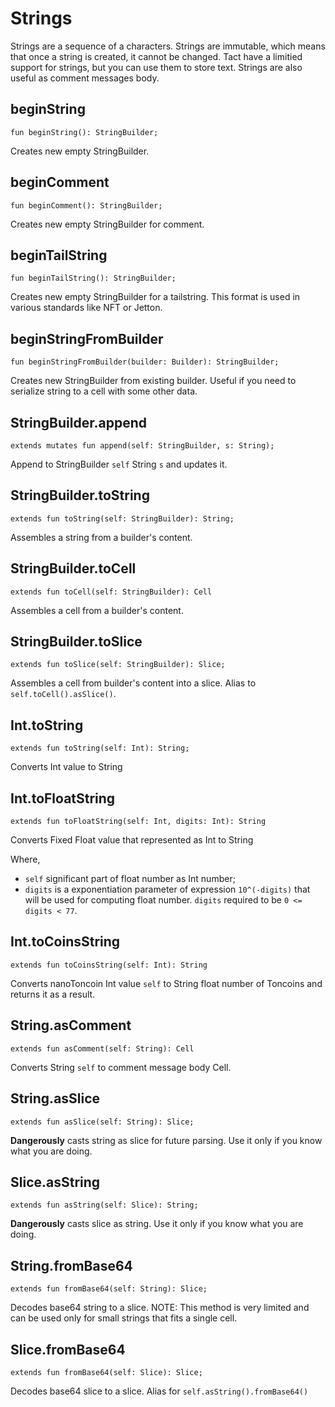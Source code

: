 # Strings

Strings are a sequence of a characters. Strings are immutable, which means that once a string is created, it cannot be changed. Tact have a limitied support for strings, but you can use them to store text. Strings are also useful as comment messages body.

## beginString

```tact
fun beginString(): StringBuilder;
```

Creates new empty StringBuilder.

## beginComment

```tact
fun beginComment(): StringBuilder;
```

Creates new empty StringBuilder for comment.

## beginTailString

```tact
fun beginTailString(): StringBuilder;
```

Creates new empty StringBuilder for a tailstring. This format is used in various standards like NFT or Jetton.

## beginStringFromBuilder

```tact
fun beginStringFromBuilder(builder: Builder): StringBuilder;
```

Creates new StringBuilder from existing builder. Useful if you need to serialize string to a cell with some other data.

## StringBuilder.append

```tact
extends mutates fun append(self: StringBuilder, s: String);
```

Append to StringBuilder `self` String `s` and updates it.

## StringBuilder.toString

```tact
extends fun toString(self: StringBuilder): String;
```

Assembles a string from a builder's content.

## StringBuilder.toCell

```tact
extends fun toCell(self: StringBuilder): Cell
```

Assembles a cell from a builder's content.

## StringBuilder.toSlice

```tact
extends fun toSlice(self: StringBuilder): Slice;
```

Assembles a cell from builder's content into a slice. Alias to `self.toCell().asSlice()`.

## Int.toString

```tact
extends fun toString(self: Int): String;
```

Converts Int value to String

## Int.toFloatString

```tact
extends fun toFloatString(self: Int, digits: Int): String
```

Converts Fixed Float value that represented as Int to String

Where,

- `self` significant part of float number as Int number;
- `digits` is a exponentiation parameter of expression `10^(-digits)` that will be used for computing float number. `digits` required to be `0 <= digits < 77`.

## Int.toCoinsString

```tact
extends fun toCoinsString(self: Int): String
```

Converts nanoToncoin Int value `self` to String float number of Toncoins and returns it as a result.

## String.asComment

```tact
extends fun asComment(self: String): Cell
```

Converts String `self` to comment message body Cell.

## String.asSlice

```tact
extends fun asSlice(self: String): Slice;
```

**Dangerously** casts string as slice for future parsing. Use it only if you know what you are doing.

## Slice.asString

```tact
extends fun asString(self: Slice): String;
```

**Dangerously** casts slice as string. Use it only if you know what you are doing.

## String.fromBase64

```tact
extends fun fromBase64(self: String): Slice;
```

Decodes base64 string to a slice. NOTE: This method is very limited and can be used only for small strings that fits a single cell.

## Slice.fromBase64

```tact
extends fun fromBase64(self: Slice): Slice;
```

Decodes base64 slice to a slice. Alias for `self.asString().fromBase64()`
